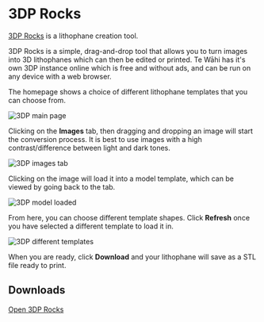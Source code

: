 # 3DP Rocks

[3DP Rocks](https://3dp.tewahi.com/) is a lithophane creation tool.

3DP Rocks is a simple, drag-and-drop tool that allows you to turn images into 3D lithophanes which can then be edited or printed. Te Wāhi has it's own 3DP instance online which is free and without ads, and can be run on any device with a web browser.

The homepage shows a choice of different lithophane templates that you can choose from.

![3DP main page](https://media.tewahi.com/3dp1.png)

Clicking on the **Images** tab, then dragging and dropping an image will start the conversion process. It is best to use images with a high contrast/difference between light and dark tones.

![3DP images tab](https://media.tewahi.com/3dp2.png)

Clicking on the image will load it into a model template, which can be viewed by going back to the tab.

![3DP model loaded](https://media.tewahi.com/3dp3.png)

From here, you can choose different template shapes. Click **Refresh** once you have selected a different template to load it in.

![3DP different templates](https://media.tewahi.com/3dp4.png)

When you are ready, click **Download** and your lithophane will save as a STL file ready to print.

## Downloads

[Open 3DP Rocks](https://3dp.tewahi.com)